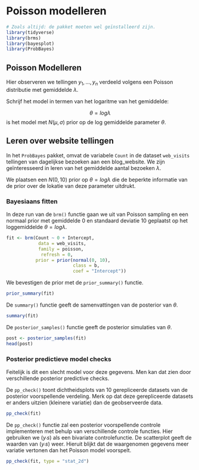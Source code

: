 # Poisson modelleren

```r
# Zoals altijd: de pakket moeten wel geïnstalleerd zijn.
library(tidyverse)
library(brms)
library(bayesplot)
library(ProbBayes)
```

## Poisson Modelleren

Hier observeren we tellingen $y_1,...,y_n$ verdeeld volgens een Poisson distributie met gemiddelde $\lambda$.

Schrijf het model in termen van het logaritme van het gemiddelde:

$$\theta=log\lambda$$ is het model met $N(\mu,\sigma)$ prior op de log gemiddelde parameter $\theta$.

## Leren over website tellingen

In het `ProbBayes` pakket, omvat de variabele `Count` in de dataset `web_visits` tellingen van dagelijkse bezoeken aan een blog_website. We zijn geïnteresseerd in leren van het gemiddelde aantal bezoeken $\lambda$.

We plaatsen een $N(0, 10)$ prior op $\theta=log\lambda$ die de beperkte informatie van de prior over de lokatie van deze parameter uitdrukt.

### Bayesiaans fitten

In deze run van de `brm()` functie gaan we uit van Poisson sampling en een normaal prior met gemiddelde 0 en standaard deviatie 10 geplaatst op het loggemiddelde $\theta=log\lambda$.

```r
fit <- brm(Count ~ 0 + Intercept, 
            data = web_visits,
            family = poisson,
             refresh = 0,
           prior = prior(normal(0, 10), 
                         class = b,
                         coef = "Intercept"))
```

We bevestigen de prior met de `prior_summary()` functie.

```r
prior_summary(fit)
```

De `summary()` functie geeft de samenvattingen van de posterior van $\theta$.

```r
summary(fit)
```

De `posterior_samples()` functie geeft de posterior simulaties van $\theta$.

```r
post <- posterior_samples(fit)
head(post)
```

### Posterior predictieve model checks

Feitelijk is dit een slecht model voor deze gegevens. Men kan dat zien door verschillende posterior predictive checks.

De `pp_check()` toont dichtheidsplots van 10 gerepliceerde datasets van de posterior voorspellende verdeling. Merk op dat deze gerepliceerde datasets er anders uitzien (kleinere variatie) dan de geobserveerde data.

```r
pp_check(fit)
```

De `pp_check()` functie zal een posterior voorspellende controle implementeren met behulp van verschillende controle functies. Hier gebruiken we $(y^_,s)$ als een bivariate controlefunctie. De scatterplot geeft de waarden van $(y^_,s)$ weer. Hieruit blijkt dat de waargenomen gegevens meer variatie vertonen dan het Poisson model voorspelt.

```r
pp_check(fit, type = "stat_2d")
```
